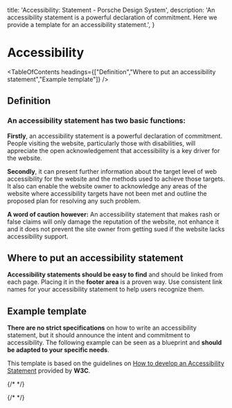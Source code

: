 
  title: 'Accessibility: Statement - Porsche Design System',
  description: 'An accessibility statement is a powerful declaration of commitment. Here we provide a template for an accessibility statement.',
}

# Accessibility

<TableOfContents headings={["Definition","Where to put an accessibility statement","Example template"]} />

## Definition

### An accessibility statement has two basic functions:

**Firstly**, an accessibility statement is a powerful declaration of commitment. People visiting the website,
particularly those with disabilities, will appreciate the open acknowledgement that accessibility is a key driver for
the website.

**Secondly**, it can present further information about the target level of web accessibility for the website and the
methods used to achieve those targets. It also can enable the website owner to acknowledge any areas of the website
where accessibility targets have not been met and outline the proposed plan for resolving any such problem.

**A word of caution however:** An accessibility statement that makes rash or false claims will only damage the
reputation of the website, not enhance it and it does not prevent the site owner from getting sued if the website lacks
accessibility support.

## Where to put an accessibility statement

**Accessibility statements should be easy to find** and should be linked from each page. Placing it in the **footer
area** is a proven way. Use consistent link names for your accessibility statement to help users recognize them.

## Example template

**There are no strict specifications** on how to write an accessibility statement, but it should announce the intent and
commitment to accessibility. The following example can be seen as a blueprint and **should be adapted to your specific
needs**.

This template is based on the guidelines on
[How to develop an Accessibility Statement](https://w3.org/WAI/planning/statements) provided by **W3C**.

<ComponentStory story={statementStory} />

{/* <script lang="ts">

  @Component

  get statement() {
  return `
<p-heading size="large"><h1>Accessibility Statement</h1></p-heading>
  <p-text>
    We are committed to ensuring digital accessibility for people with disabilities.<br>
    We are continually improving the user experience for everyone, and applying the relevant accessibility standards.
  </p-text>
  <p-heading size="medium"><h2>Measures to support accessibility [optional - choose from list]</h2></p-heading>
  <p-text>
    We take the following measures to ensure accessibility of this Website:
  </p-text>
  <p-text-list>
    <p-text-list-item>Include accessibility as part of our mission statement.</p-text-list-item>
    <p-text-list-item>Integrate accessibility into our procurement practices.</p-text-list-item>
    <p-text-list-item>Appoint an accessibility officer and/or ombudsperson.</p-text-list-item>
    <p-text-list-item>Provide continual accessibility training for our staff.</p-text-list-item>
    <p-text-list-item>Include people with disabilities in our design personas.</p-text-list-item>
    <p-text-list-item>Include automatic and manual testing strategies.</p-text-list-item>
  </p-text-list>
  <p-heading size="medium"><h2>Conformance status</h2></p-heading>
  <p-text>
    The <a href="https://w3.org/WAI/standards-guidelines/wcag">Web Content Accessibility Guidelines (WCAG)</a> defines requirements for designers and developers to improve accessibility for people with disabilities.
  </p-text>
  <p-text>
Porsche is committed to making its websites usable by all people by meeting or exceeding the requirements of the Web Content Accessibility Guidelines 2.1 Level AA (the Guidelines).
We continually assess and work to ensure that our Web presence is in conformance with the Guidelines.
  </p-text>
  <p-text>
    Please be aware that our efforts are ongoing as our current website provider implements the relevant improvements to meet the Guidelines over time.
  </p-text>
  <p-heading size="medium"><h2>Feedback</h2></p-heading>
  <p-text>
    If you experience any difficulty in accessing any part of this website, please feel free to contact us. Please be sure to specify the Web page and describe the issue in detail and we will make reasonable efforts to make that page accessible. We welcome feedback on how we can improve as well.
  </p-text>
  <p-text-list>
    <p-text-list-item>E-mail: <a>[e-mail address]</a></p-text-list-item>
    <p-text-list-item>
      Postal address: <br>
      Dr. Ing. h.c. F. Porsche AG<br>
      Porscheplatz 1<br>
      D-70435 Stuttgart
    </p-text-list-item>
  </p-text-list>
`
}
}
</script> */}

{/* <style scoped lang="scss">
  @use '@porsche-design-system/components-js/styles' as *;

  .p-accessibility-statement {
  p-text,
  p-text-list {
  margin-top: $pds-spacing-static-medium;
}

  p-text + p-heading[size="large"] {
  margin-top: $pds-spacing-static-x-large;
}

  p-text + p-heading[size="medium"],
  p-text-list + p-heading[size="medium"],
  p-text + p-heading[size="small"],
  p-text-list + p-heading[size="small"] {
  margin-top: $pds-spacing-static-large;
}
}
</style> */}

